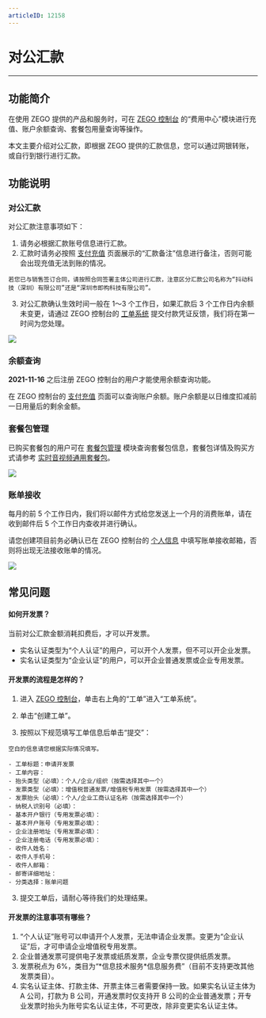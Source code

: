 ```yaml
---
articleID: 12158
---
```

# 对公汇款

- - -

## 功能简介

在使用 ZEGO 提供的产品和服务时，可在 [ZEGO 控制台](https://console.zego.im) 的“费用中心”模块进行充值、账户余额查询、套餐包用量查询等操作。

本文主要介绍对公汇款，即根据 ZEGO 提供的汇款信息，您可以通过网银转账，或自行到银行进行汇款。

## 功能说明

### 对公汇款

对公汇款注意事项如下：

1. 请务必根据汇款账号信息进行汇款。
2. 汇款时请务必按照 [支付充值](https://console.zego.im/spendingCenter/recharge) 页面展示的“汇款备注”信息进行备注，否则可能会出现充值无法到账的情况。

<Warning title="注意">


    若您已与销售签订合同，请按照合同签署主体公司进行汇款，注意区分汇款公司名称为“抖动科技（深圳）有限公司”还是“深圳市即构科技有限公司”。
    
</Warning>


3. 对公汇款确认生效时间一般在 1～3 个工作日，如果汇款后 3 个工作日内余额未变更，请通过 ZEGO 控制台的 [工单系统](https://console.zego.im/workorder/create) 提交付款凭证反馈，我们将在第一时间为您处理。   
<Frame width="512" height="auto" caption=""><img src="https://storage.zego.im/sdk-doc/Pics/console/00007.png" /></Frame>


### 余额查询

<Warning title="注意">


**2021-11-16** 之后注册 ZEGO 控制台的用户才能使用余额查询功能。 

</Warning>



在 ZEGO 控制台的 [支付充值](https://console.zego.im/spendingCenter/recharge) 页面可以查询账户余额。账户余额是以日维度扣减前一日用量后的剩余金额。


### 套餐包管理

已购买套餐包的用户可在 [套餐包管理](https://console.zego.im/spendingCenter/packages) 模块查询套餐包信息，套餐包详情及购买方式请参考 [实时音视频通用套餐包](/real-time-video-android-java/over-view/price-overview/general-price)。

<Frame width="512" height="auto" caption=""><img src="https://storage.zego.im/sdk-doc/Pics/console/00008.png" /></Frame>

### 账单接收

每月的前 5 个工作日内，我们将以邮件方式给您发送上一个月的消费账单，请在收到邮件后 5 个工作日内查收并进行确认。

<Warning title="注意">


请您创建项目前务必确认已在 ZEGO 控制台的 [个人信息](https://console.zego.im/profile/userinfo) 中填写账单接收邮箱，否则将出现无法接收账单的情况。  

</Warning>



<Frame width="512" height="auto" caption=""><img src="https://storage.zego.im/sdk-doc/Pics/console/00009.png" /></Frame>

## 常见问题

#### 如何开发票？

当前对公汇款金额消耗扣费后，才可以开发票。

- 实名认证类型为“个人认证”的用户，可以开个人发票，但不可以开企业发票。
- 实名认证类型为“企业认证”的用户，可以开企业普通发票或企业专用发票。

#### 开发票的流程是怎样的？

1. 进入 [ZEGO 控制台](https://console.zego.im)，单击右上角的“工单”进入“工单系统”。

2. 单击“创建工单”。

3. 按照以下规范填写工单信息后单击“提交”：

<Note title="说明">


    空白的信息请您根据实际情况填写。
    
</Note>

    

    - 工单标题：申请开发票    
    - 工单内容：   
    - 抬头类型（必填）：个人/企业/组织（按需选择其中一个）    
    - 发票类型（必填）：增值税普通发票/增值税专用发票（按需选择其中一个）   
    - 发票抬头（必填）：个人/企业工商认证名称（按需选择其中一个）   
    - 纳税人识别号（必填）：   
    - 基本开户银行（专用发票必填）：   
    - 基本开户账号（专用发票必填）：   
    - 企业注册地址（专用发票必填）：    
    - 企业注册电话（专用发票必填）：   
    - 收件人姓名：   
    - 收件人手机号：   
    - 收件人邮箱：    
    - 邮寄详细地址：    
    - 分类选择：账单问题       

3. 提交工单后，请耐心等待我们的处理结果。

#### 开发票的注意事项有哪些？

1. “个人认证”账号可以申请开个人发票，无法申请企业发票。变更为“企业认证”后，才可申请企业增值税专用发票。
2. 企业普通发票可提供电子发票或纸质发票，企业专票仅提供纸质发票。
3. 发票税点为 6%，类目为“\*信息技术服务*信息服务费”（目前不支持更改其他发票类目）。
4. 实名认证主体、打款主体、开票主体三者需要保持一致。如果实名认证主体为 A 公司，打款为 B 公司，开通发票时仅支持开 B 公司的企业普通发票；开专业发票时抬头为账号实名认证主体，不可更改，除非变更实名认证主体。
